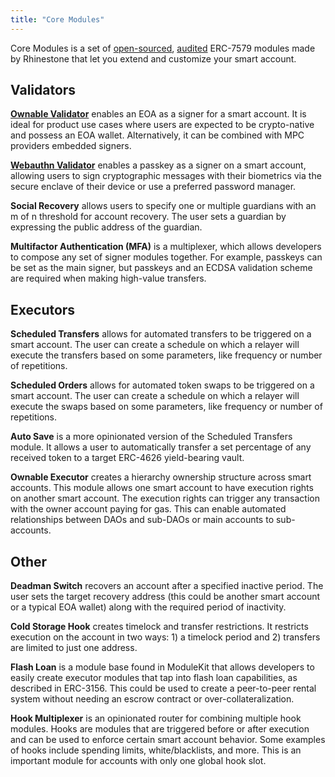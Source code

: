 ```yaml
---
title: "Core Modules"
---
```


Core Modules is a set of [open-sourced](https://github.com/rhinestonewtf/core-modules), [audited](../../overview/resources/audit-reports) ERC-7579 modules made by Rhinestone that let you extend and customize your smart account.

## Validators

[**Ownable Validator**](ecdsa-signer) enables an EOA as a signer for a smart account. It is ideal for product use cases where users are expected to be crypto-native and possess an EOA wallet. Alternatively, it can be combined with MPC providers embedded signers.

[**Webauthn Validator**](passkeys) enables a passkey as a signer on a smart account, allowing users to sign cryptographic messages with their biometrics via the secure enclave of their device or use a preferred password manager.

**Social Recovery** allows users to specify one or multiple guardians with an m of n threshold for account recovery. The user sets a guardian by expressing the public address of the guardian.

**Multifactor Authentication (MFA)** is a multiplexer, which allows developers to compose any set of signer modules together. For example, passkeys can be set as the main signer, but passkeys and an ECDSA validation scheme are required when making high-value transfers.

## Executors

**Scheduled Transfers** allows for automated transfers to be triggered on a smart account. The user can create a schedule on which a relayer will execute the transfers based on some parameters, like frequency or number of repetitions.

**Scheduled Orders** allows for automated token swaps to be triggered on a smart account. The user can create a schedule on which a relayer will execute the swaps based on some parameters, like frequency or number of repetitions.

**Auto Save** is a more opinionated version of the Scheduled Transfers module. It allows a user to automatically transfer a set percentage of any received token to a target ERC-4626 yield-bearing vault.

**Ownable Executor** creates a hierarchy ownership structure across smart accounts. This module allows one smart account to have execution rights on another smart account. The execution rights can trigger any transaction with the owner account paying for gas. This can enable automated relationships between DAOs and sub-DAOs or main accounts to sub-accounts.

## Other

**Deadman Switch** recovers an account after a specified inactive period. The user sets the target recovery address (this could be another smart account or a typical EOA wallet) along with the required period of inactivity.

**Cold Storage Hook** creates timelock and transfer restrictions. It restricts execution on the account in two ways: 1) a timelock period and 2) transfers are limited to just one address.

**Flash Loan** is a module base found in ModuleKit that allows developers to easily create executor modules that tap into flash loan capabilities, as described in ERC-3156. This could be used to create a peer-to-peer rental system without needing an escrow contract or over-collateralization.

**Hook Multiplexer** is an opinionated router for combining multiple hook modules. Hooks are modules that are triggered before or after execution and can be used to enforce certain smart account behavior. Some examples of hooks include spending limits, white/blacklists, and more. This is an important module for accounts with only one global hook slot.

